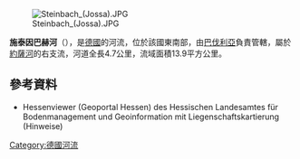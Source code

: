 {{Coord|50|14|24.82|N|9|35|15.79|E|display=title}}
[[Image:Steinbach_(Jossa).JPG|right]]

'''施泰因巴赫河'''（{{lang-de|Steinbach}}），是[[德國|德國]]的河流，位於該國東南部，由[[巴伐利亞|巴伐利亞]]負責管轄，屬於[[約薩河_(辛恩河支流)|約薩河]]的右支流，河道全長4.7公里，流域面積13.9平方公里。

==參考資料==
* Hessenviewer (Geoportal Hessen) des Hessischen Landesamtes für Bodenmanagement und Geoinformation mit Liegenschaftskartierung (Hinweise)

{{Germany-geo-stub}}
[[Category:德國河流|Category:德國河流]]
